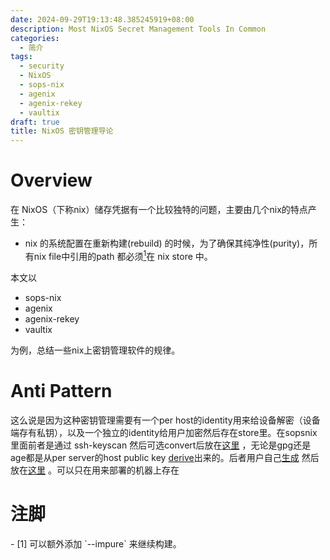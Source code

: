```yaml
---
date: 2024-09-29T19:13:48.385245919+08:00
description: Most NixOS Secret Management Tools In Common
categories:
  - 简介
tags:
  - security
  - NixOS
  - sops-nix
  - agenix
  - agenix-rekey
  - vaultix
draft: true
title: NixOS 密钥管理导论
---
```


# Overview
在 NixOS（下称nix）储存凭据有一个比较独特的问题，主要由几个nix的特点产生：

+ nix 的系统配置在重新构建(rebuild) 的时候，为了确保其纯净性(purity)，所有nix file中引用的path 都必须[<sup>1</sup>](#refer-1)在 nix store 中。

本文以
+ sops-nix
+ agenix
+ agenix-rekey
+ vaultix

为例，总结一些nix上密钥管理软件的规律。

# Anti Pattern

这么说是因为这种密钥管理需要有一个per host的identity用来给设备解密（设备端存有私钥），以及一个独立的identity给用户加密然后存在store里。在sopsnix里面前者是通过 ssh-keyscan 然后可选convert后放在[这里](https://github.com/Mic92/sops-nix/blob/127a96f49ddc377be6ba76964411bab11ae27803/README.md?plain=1#L249) ，无论是gpg还是age都是从per server的host public key [derive](https://github.com/Mic92/sops-nix/blob/127a96f49ddc377be6ba76964411bab11ae27803/README.md?plain=1#L222)出来的。后者用户自己[生成](https://github.com/Mic92/sops-nix/blob/127a96f49ddc377be6ba76964411bab11ae27803/README.md?plain=1#L118) 然后放在[这里](https://github.com/Mic92/sops-nix/blob/127a96f49ddc377be6ba76964411bab11ae27803/README.md?plain=1#L248) 。可以只在用来部署的机器上存在

# 注脚

<div id="refer-1"/>
- [1] 可以额外添加 `--impure` 来继续构建。
